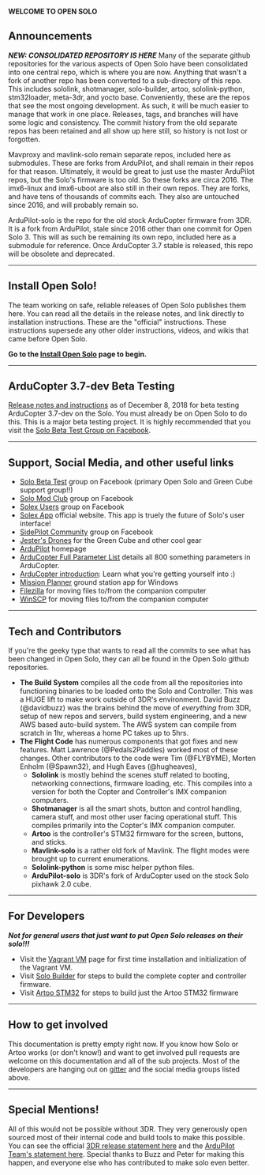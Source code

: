 '''WELCOME TO OPEN SOLO'''

== Announcements ==
'''''NEW: CONSOLIDATED REPOSITORY IS HERE'''''
Many of the separate github repositories for the various aspects of Open Solo have been consolidated into one central repo, which is where you are now.  Anything that wasn't a fork of another repo has been converted to a sub-directory of this repo.  This includes sololink, shotmanager, solo-builder, artoo, sololink-python, stm32loader, meta-3dr, and yocto base.  Conveniently, these are the repos that see the most ongoing development.  As such, it will be much easier to manage that work in one place. Releases, tags, and branches will have some logic and consistency. The commit history from the old separate repos has been retained and all show up here still, so history is not lost or forgotten.

Mavproxy and mavlink-solo remain separate repos, included here as submodules. These are forks from ArduPilot, and shall remain in their repos for that reason.  Ultimately, it would be great to just use the master ArduPilot repos, but the Solo's firmware is too old.  So these forks are circa 2016.  The imx6-linux and imx6-uboot are also still in their own repos. They are forks, and have tens of thousands of commits each. They also are untouched since 2016, and will probably remain so.

ArduPilot-solo is the repo for the old stock ArduCopter firmware from 3DR.  It is a fork from ArduPilot, stale since 2016 other than one commit for Open Solo 3.  This will as such be remaining its own repo, included here as a submodule for reference.  Once ArduCopter 3.7 stable is released, this repo will be obsolete and deprecated.
----

== Install Open Solo! ==
The team working on safe, reliable releases of Open Solo publishes them here. You can read all the details in the release notes, and link directly to installation instructions. These are the "official" instructions. These instructions supersede any other older instructions, videos, and wikis that came before Open Solo.

'''Go to the [[Install Open Solo]] page to begin.'''

----

== ArduCopter 3.7-dev Beta Testing ==
[https://github.com/OpenSolo/documentation/blob/master/copter37.md Release notes and instructions] as of December 8, 2018 for beta testing ArduCopter 3.7-dev on the Solo.  You must already be on Open Solo to do this.  This is a major beta testing project.  It is highly recommended that you visit the [https://www.facebook.com/groups/617648671719759 Solo Beta Test Group on Facebook].
----

== Support, Social Media, and other useful links ==
* [https://www.facebook.com/groups/617648671719759 Solo Beta Test] group on Facebook (primary Open Solo and Green Cube support group!!)
* [https://www.facebook.com/groups/3DRSOLOModClub Solo Mod Club] group on Facebook
* [https://www.facebook.com/groups/176789056089526 Solex Users] group on Facebook
* [http://www.solexapp.com Solex App] official website. This app is truely the future of Solo's user interface!
* [https://www.facebook.com/sidepilotapp SidePilot Community] group on Facebook
* [http://jestersdrones.org/store/l Jester's Drones] for the Green Cube and other cool gear
* [http://ardupilot.org ArduPilot] homepage
* [http://ardupilot.org/copter/docs/parameters.html ArduCopter Full Parameter List] details all 800 something parameters in ArduCopter.
* [http://ardupilot.org/copter/docs/introduction.html ArduCopter introduction]: Learn what you're getting yourself into :)
* [http://ardupilot.org/planner/docs/common-install-mission-planner.html Mission Planner] ground station app for Windows
* [https://filezilla-project.org/download.php?type=client Filezilla] for moving files to/from the companion computer
* [https://winscp.net/eng/download.php WinSCP] for moving files to/from the companion computer
----

== Tech and Contributors ==
If you're the geeky type that wants to read all the commits to see what has been changed in Open Solo, they can all be found in the Open Solo github repositories.

* '''The Build System''' compiles all the code from all the repositories into functioning binaries to be loaded onto the Solo and Controller. This was a HUGE lift to make work outside of 3DR's environment. David Buzz (@davidbuzz) was the brains behind the move of ''everything'' from 3DR, setup of new repos and servers, build system engineering, and a new AWS based auto-build system. The AWS system can compile from scratch in 1hr, whereas a home PC takes up to 5hrs.
* '''The Flight Code''' has numerous components that got fixes and new features. Matt Lawrence (@Pedals2Paddles) worked most of these changes.  Other contributors to the code were Tim (@FLYBYME), Morten Enholm (@Spawn32), and Hugh Eaves (@hugheaves),
** '''Sololink''' is mostly behind the scenes stuff related to booting, networking connections, firmware loading, etc. This compiles into a version for both the Copter and Controller's IMX companion computers.
** '''Shotmanager''' is all the smart shots, button and control handling, camera stuff, and most other user facing operational stuff. This compiles primarily into the Copter's IMX companion computer.
** '''Artoo''' is the controller's STM32 firmware for the screen, buttons, and sticks.
** '''Mavlink-solo''' is a rather old fork of Mavlink. The flight modes were brought up to current enumerations.
** '''Sololink-python''' is some misc helper python files.
** '''ArduPilot-solo''' is 3DR's fork of ArduCopter used on the stock Solo pixhawk 2.0 cube.
----

== For Developers ==

'''''Not for general users that just want to put Open Solo releases on their solo!!!'''''

* Visit the [[Vagrant VM]] page for first time installation and initialization of the Vagrant VM.
* Visit [[Solo Builder]] for steps to build the complete copter and controller firmware.
* Visit [[Artoo STM32]] for steps to build just the Artoo STM32 firmware
----

== How to get involved ==
This documentation is pretty empty right now.  If you know how Solo or Artoo works (or don't know!) and want to get involved pull requests are welcome on this documentation and all of the sub projects. Most of the developers are hanging out on [https://gitter.im/ArduPilot/OpenSolo gitter] and the social media groups listed above.

----

== Special Mentions! ==
All of this would not be possible without 3DR.  They very generously open sourced most of their internal code and build tools to make this possible. You can see the official  [https://3dr.com/blog/announcing-opensolo 3DR release statement here] and the [https://discuss.ardupilot.org/t/opensolo-initiative-by-the-ardupilot-team ArduPilot Team's statement here]. Special thanks to Buzz and Peter for making this happen, and everyone else who has contributed to make solo even better.
